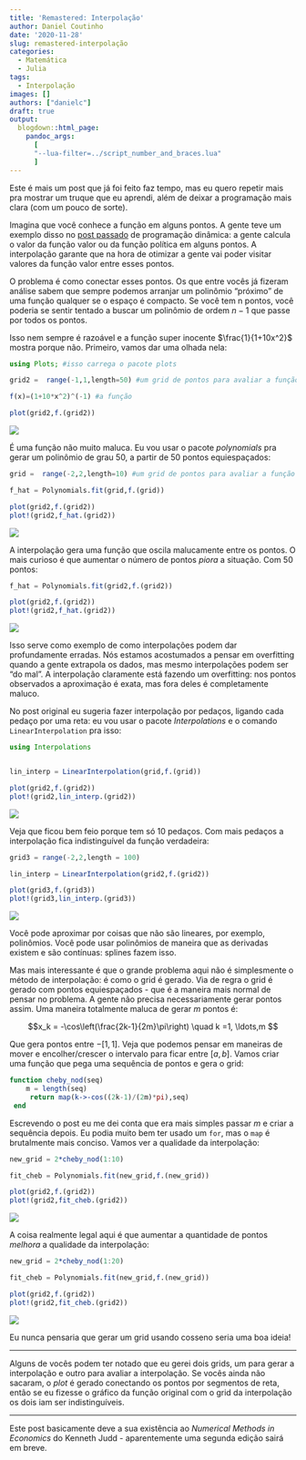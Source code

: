 ```yaml
---
title: 'Remastered: Interpolação'
author: Daniel Coutinho
date: '2020-11-28'
slug: remastered-interpolação
categories:
  - Matemática
  - Julia
tags:
  - Interpolação
images: []
authors: ["danielc"]
draft: true
output:
  blogdown::html_page:
    pandoc_args: 
      [
      "--lua-filter=../script_number_and_braces.lua"
      ]
---
```


Este é mais um post que já foi feito faz tempo, mas eu quero repetir mais pra mostrar um truque que eu aprendi, além de deixar a programação mais clara (com um pouco de sorte).

Imagina que você conhece a função em alguns pontos. A gente teve um exemplo disso no [post passado](/2020/11/05/remastered-programação-dinâmica/) de programação dinâmica: a gente calcula o valor da função valor ou da função política em alguns pontos. A interpolação garante que na hora de otimizar a gente vai poder visitar valores da função valor entre esses pontos. 

O problema é como conectar esses pontos. Os que entre vocês já fizeram análise sabem que sempre podemos arranjar um polinômio "próximo" de uma função qualquer se o espaço é compacto. Se você tem n pontos, você poderia se sentir tentado a buscar um polinômio de ordem $n-1$ que passe por todos os pontos. 

Isso nem sempre é razoável e a função super inocente $\frac{1}{1+10x^2}$ mostra porque não. Primeiro, vamos dar uma olhada nela:

```julia

using Plots; #isso carrega o pacote plots

grid2 =  range(-1,1,length=50) #um grid de pontos para avaliar a função

f(x)=(1+10*x^2)^(-1) #a função

plot(grid2,f.(grid2))
```

![](/post/2020-11-30-remastered-interpolacao/fig1.png)

É uma função não muito maluca. Eu vou usar o pacote _polynomials_ pra gerar um polinômio de grau 50, a partir de 50 pontos equiespaçados:

```julia

grid =  range(-2,2,length=10) #um grid de pontos para avaliar a função

f_hat = Polynomials.fit(grid,f.(grid))

plot(grid2,f.(grid2))
plot!(grid2,f_hat.(grid2))
```

![](/post/2020-11-30-remastered-interpolacao/fig2.png)

A interpolação gera uma função que oscila malucamente entre os pontos. O mais curioso é que aumentar o número de pontos _piora_ a situação. Com 50 pontos:

```julia

f_hat = Polynomials.fit(grid2,f.(grid2))

plot(grid2,f.(grid2))
plot!(grid2,f_hat.(grid2))
```

![](/post/2020-11-30-remastered-interpolacao/fig3.png)

Isso serve como exemplo de como interpolações podem dar profundamente erradas. Nós estamos acostumados a pensar em overfitting quando a gente extrapola os dados, mas mesmo interpolações podem ser "do mal". A interpolação claramente está fazendo um overfitting: nos pontos observados a aproximação é exata, mas fora deles é completamente maluco.  

No post original eu sugeria fazer interpolação por pedaços, ligando cada pedaço por uma reta: eu vou usar o pacote _Interpolations_ e o comando `LinearInterpolation` pra isso:

```julia
using Interpolations


lin_interp = LinearInterpolation(grid,f.(grid))

plot(grid2,f.(grid2))
plot!(grid2,lin_interp.(grid2))
```

![](/post/2020-11-30-remastered-interpolacao/fig4.png)

Veja que ficou bem feio porque tem só 10 pedaços. Com mais pedaços a interpolação fica indistinguível da função verdadeira:

```julia

grid3 = range(-2,2,length = 100)

lin_interp = LinearInterpolation(grid2,f.(grid2))

plot(grid3,f.(grid3))
plot!(grid3,lin_interp.(grid3))
```

![](/post/2020-11-30-remastered-interpolacao/fig5.png)

Você pode aproximar por coisas que não são lineares, por exemplo, polinômios. Você pode usar polinômios de maneira que as derivadas existem e são contínuas: splines fazem isso. 

Mas mais interessante é que o grande problema aqui não é simplesmente o método de interpolação: é como o grid é gerado. Via de regra o grid é gerado com pontos equiespaçados - que é a maneira mais normal de pensar no problema. A gente não precisa necessariamente gerar pontos assim. Uma maneira totalmente maluca de gerar $m$ pontos é:

$$x_k = -\cos\left(\frac{2k-1}{2m}\pi\right) \quad k =1, \ldots,m $$

Que gera pontos entre $-[1,1]$. Veja que podemos pensar em maneiras de mover e encolher/crescer o intervalo para ficar entre $[a,b]$. Vamos criar uma função que pega uma sequência de pontos e gera o grid:

```julia

function cheby_nod(seq)
    m = length(seq)
     return map(k->-cos((2k-1)/(2m)*pi),seq)
 end
```

Escrevendo o post eu me dei conta que era mais simples passar $m$ e criar a sequência depois. Eu podia muito bem ter usado um `for`, mas o `map` é brutalmente mais conciso. Vamos ver a qualidade da interpolação:

```julia

new_grid = 2*cheby_nod(1:10)

fit_cheb = Polynomials.fit(new_grid,f.(new_grid))

plot(grid2,f.(grid2))
plot!(grid2,fit_cheb.(grid2))
```

![](/post/2020-11-30-remastered-interpolacao/fig6.png)

A coisa realmente legal aqui é que aumentar a quantidade de pontos _melhora_ a qualidade da interpolação:

```julia

new_grid = 2*cheby_nod(1:20)

fit_cheb = Polynomials.fit(new_grid,f.(new_grid))

plot(grid2,f.(grid2))
plot!(grid2,fit_cheb.(grid2))
```

![](/post/2020-11-30-remastered-interpolacao/fig7.png)

Eu nunca pensaria que gerar um grid usando cosseno seria uma boa ideia!

---

Alguns de vocês podem ter notado que eu gerei dois grids, um para gerar a interpolação e outro para avaliar a interpolação. Se vocês ainda não sacaram, o _plot_ é gerado conectando os pontos por segmentos de reta, então se eu fizesse o gráfico da função original com o grid da interpolação os dois iam ser indistinguíveis. 

---

Este post basicamente deve a sua existência ao _Numerical Methods in Economics_ do Kenneth Judd - aparentemente uma segunda edição sairá em breve. 